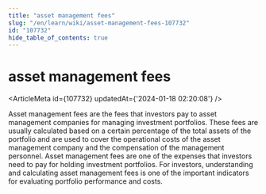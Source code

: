 ```yaml
---
title: "asset management fees"
slug: "/en/learn/wiki/asset-management-fees-107732"
id: "107732"
hide_table_of_contents: true
---
```



# asset management fees

<ArticleMeta id={107732} updatedAt={'2024-01-18 02:20:08'} />
<div className='border-solid border-b border-t-0 my-4 border-[var(--ifm-color-gray-300)]' />

Asset management fees are the fees that investors pay to asset management companies for managing investment portfolios. These fees are usually calculated based on a certain percentage of the total assets of the portfolio and are used to cover the operational costs of the asset management company and the compensation of the management personnel. Asset management fees are one of the expenses that investors need to pay for holding investment portfolios. For investors, understanding and calculating asset management fees is one of the important indicators for evaluating portfolio performance and costs.

